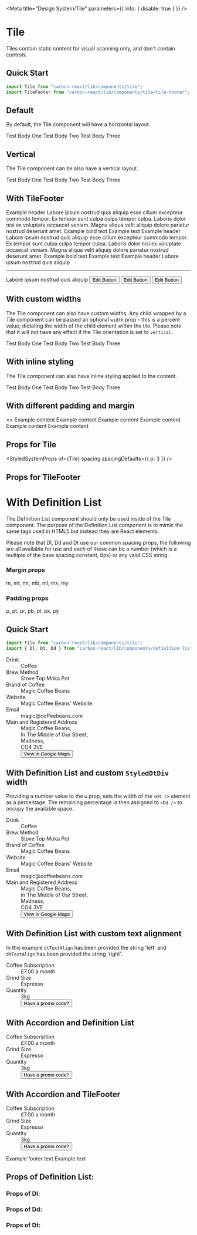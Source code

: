 
<Meta title="Design System/Tile" parameters={{ info: { disable: true } }} />

# Tile

Tiles contain static content for visual scanning only, and don't contain controls.

## Quick Start

```jsx
import Tile from "carbon-react/lib/components/tile";
import TileFooter from "carbon-react/lib/components/tile/tile-footer";
```

## Default

By default, the Tile component will have a horizontal layout.

<Preview>
  <Story name="default">
    <Tile>
      <Content title="Test Title One">Test Body One</Content>
      <Content title="Test Title Two">Test Body Two</Content>
      <Content title="Test Title Three">Test Body Three</Content>
    </Tile>
  </Story>
</Preview>

## Vertical

The Tile component can be also have a vertical layout.

<Preview>
  <Story name="vertical">
    <Tile orientation="vertical">
      <Content title="Test Title One">Test Body One</Content>
      <Content title="Test Title Two">Test Body Two</Content>
      <Content title="Test Title Three">Test Body Three</Content>
    </Tile>
  </Story>
</Preview>

## With TileFooter

<Preview>
  <Story name="with TileFooter">
    <div>
      <Tile orientation="vertical" pixelWidth={400}>
        <Content>
          <Typography pb={2} variant="h4" fontWeight="bold">
            Example header
          </Typography>
          <Typography>
            Labore ipsum nostrud quis aliquip esse cillum excepteur commodo
            tempor. Ex tempor sunt culpa culpa tempor culpa. Laboris dolor nisi
            ex voluptate occaecat veniam. Magna aliqua velit aliquip dolore
            pariatur nostrud deserunt amet.
          </Typography>
          <TileFooter variant="transparent" pt={2}>
            <Typography pr={2} display="inline" variant="b">
              Example bold text
            </Typography>
            <Typography display="inline">Example text</Typography>
          </TileFooter>
        </Content>
      </Tile>
      <Box my={3} />
      <Tile px={0} pb={0} orientation="vertical" pixelWidth={400}>
        <Content>
          <Box px={3}>
            <Typography pb={2} variant="h4" fontWeight="bold">
              Example header
            </Typography>
            <Typography>
              Labore ipsum nostrud quis aliquip esse cillum excepteur commodo
              tempor. Ex tempor sunt culpa culpa tempor culpa. Laboris dolor
              nisi ex voluptate occaecat veniam. Magna aliqua velit aliquip
              dolore pariatur nostrud deserunt amet.
            </Typography>
          </Box>
          <TileFooter p={3}>
            <Typography pr={2} display="inline" variant="b">
              Example bold text
            </Typography>
            <Typography display="inline">Example text</Typography>
          </TileFooter>
        </Content>
      </Tile>
      <Box my={3} />
      <Tile px={0} pb={0} orientation="vertical" pixelWidth={420}>
        <Content>
          <Box px={3}>
            <Typography pb={2} variant="h4" fontWeight="bold">
              Example header
            </Typography>
            <Typography>Labore ipsum nostrud quis aliquip</Typography>
            <Hr />
            <Typography>Labore ipsum nostrud quis aliquip</Typography>
          </Box>
          <TileFooter p={1}>
            <Box
              width="100%"
              alignItems="center"
              display="flex"
              justifyContent="center"
            >
              <Button
                p={0}
                iconPosition="after"
                iconType="edit"
                buttonType="tertiary"
              >
                Edit Button
              </Button>
              <VerticalDivider tint={80} py={0} px={2} h={20} />
              <Button
                p={0}
                iconPosition="after"
                iconType="edit"
                buttonType="tertiary"
                ml={2}
              >
                Edit Button
              </Button>
              <VerticalDivider tint={80} py={0} px={2} h={20} />
              <Button
                p={0}
                iconPosition="after"
                iconType="edit"
                buttonType="tertiary"
                ml={2}
              >
                Edit Button
              </Button>
            </Box>
          </TileFooter>
        </Content>
      </Tile>
    </div>
  </Story>
</Preview>

## With custom widths

The Tile component can also have custom widths. Any child wrapped by a Tile component can be passed an optional `width` prop - this is a percent value, dictating the width of the child element within the tile.
Please note that it will not have any effect if the Tile orientation is set to `vertical`.

<Preview>
  <Story name="custom Widths">
    <Tile as="tile" orientation="horizontal" pixelWidth={0} width={75}>
      <Content
        align="left"
        variant="primary"
        bodyFullWidth={false}
        inline={false}
        title="Test Title One"
        width={40}
      >
        Test Body One
      </Content>
      <Content
        align="left"
        variant="primary"
        bodyFullWidth={false}
        inline={false}
        title="Test Title Two"
        width={80}
      >
        Test Body Two
      </Content>
      <Content
        align="left"
        variant="primary"
        bodyFullWidth={false}
        inline={false}
        title="Test Title Three"
        width={120}
      >
        Test Body Three
      </Content>
    </Tile>
  </Story>
</Preview>

## With inline styling

The Tile component can also have inline styling applied to the content.

<Preview>
  <Story name="with Inline">
    <Tile as="tile" orientation="horizontal" pixelWidth={0} width={0}>
      <Content
        align="left"
        variant="primary"
        bodyFullWidth={false}
        inline={true}
        title="Test Title One"
        width={80}
      >
        Test Body One
      </Content>
      <Content
        align="left"
        variant="primary"
        bodyFullWidth={false}
        inline={true}
        title="Test Title Two"
        width={80}
      >
        Test Body Two
      </Content>
      <Content
        align="left"
        variant="primary"
        bodyFullWidth={false}
        inline={true}
        title="Test Title Three"
        width={80}
      >
        Test Body Three
      </Content>
    </Tile>
  </Story>
</Preview>

## With different padding and margin

<Preview>
  <Story name="with different padding and margin">
    <>
      <Tile p={0} m={0} as="tile" orientation="horizontal">
        <Content width={50}>Example content</Content>
      </Tile>
      <Tile p={1} m={1} as="tile" orientation="horizontal">
        <Content width={50}>Example content</Content>
      </Tile>
      <Tile p={2} m={2} as="tile" orientation="horizontal">
        <Content width={50}>Example content</Content>
      </Tile>
      <Tile p={3} m={3} as="tile" orientation="horizontal">
        <Content width={50}>Example content</Content>
      </Tile>
      <Tile p={4} m={4} as="tile" orientation="horizontal">
        <Content width={50}>Example content</Content>
      </Tile>
      <Tile p={5} m={5} as="tile" orientation="horizontal">
        <Content width={50}>Example content</Content>
      </Tile>
    </>
  </Story>
</Preview>

## Props for Tile

<StyledSystemProps of={Tile} spacing spacingDefaults={{ p: 3 }} />

## Props for TileFooter

<StyledSystemProps of={TileFooter} spacing />

# With Definition List

The Definition List component should only be used inside of the Tile component. The purpose of the Definition List component is to mimic
the same tags used in HTML5 but instead they are React elements.

Please note that Dl, Dd and Dt use our common spacing props, the following are all available for use and each of these can be a number (which is a multiple of the base spacing constant, 8px) or any valid CSS string.

### Margin props

m, mt, mr, mb, ml, mx, my

### Padding props

p, pt, pr, pb, pl, px, py

## Quick Start

```jsx
import Tile from "carbon-react/lib/components/tile";
import { Dl, Dt, Dd } from "carbon-react/lib/components/definition-list";
```

<Preview>
  <Story name="with Definition List - default">
    <Tile width={95}>
      <Dl>
        <Dt>Drink</Dt>
        <Dd>Coffee</Dd>
        <Dt>Brew Method</Dt>
        <Dd>Stove Top Moka Pot</Dd>
        <Dt>Brand of Coffee</Dt>
        <Dd>Magic Coffee Beans</Dd>
        <Dt>Website</Dt>
        <Dd>
          <Link href="www.sage.com">Magic Coffee Beans' Website</Link>
        </Dd>
        <Dt>Email</Dt>
        <Dd>
          <Link href="magic@coffeebeans.com">magic@coffeebeans.com</Link>
        </Dd>
        <Dt>Main and Registered Address</Dt>
        <Dd mb="4px">Magic Coffee Beans,</Dd>
        <Dd mb="4px">In The Middle of Our Street,</Dd>
        <Dd mb="4px">Madness,</Dd>
        <Dd mb="4px">CO4 3VE</Dd>
        <Dd>
          <Button
            buttonType="tertiary"
            iconType="link"
            iconPosition="after"
            href="https://goo.gl/maps/GMReLoBpbn9mdZVZ7"
          >
            View in Google Maps
          </Button>
        </Dd>
      </Dl>
    </Tile>
  </Story>
</Preview>

## With Definition List and custom `StyledDtDiv` width

Providing a number value to the `w` prop, sets the width of the `<Dt />` element as a percentage. The remaining percentage is then assigned to `<Dd />` to occupy the available space.

<Preview>
  <Story name="with Definition List and custom width">
    <Tile width={95}>
      <Dl w={40}>
        <Dt>Drink</Dt>
        <Dd>Coffee</Dd>
        <Dt>Brew Method</Dt>
        <Dd>Stove Top Moka Pot</Dd>
        <Dt>Brand of Coffee</Dt>
        <Dd>Magic Coffee Beans</Dd>
        <Dt>Website</Dt>
        <Dd>
          <Link href="www.sage.com">Magic Coffee Beans' Website</Link>
        </Dd>
        <Dt>Email</Dt>
        <Dd>
          <Link href="magic@coffeebeans.com">magic@coffeebeans.com</Link>
        </Dd>
        <Dt>Main and Registered Address</Dt>
        <Dd mb="4px">Magic Coffee Beans,</Dd>
        <Dd mb="4px">In The Middle of Our Street,</Dd>
        <Dd mb="4px">Madness,</Dd>
        <Dd mb="4px">CO4 3VE</Dd>
        <Dd>
          <Button
            buttonType="tertiary"
            iconType="link"
            iconPosition="after"
            href="https://goo.gl/maps/GMReLoBpbn9mdZVZ7"
          >
            View in Google Maps
          </Button>
        </Dd>
      </Dl>
    </Tile>
  </Story>
</Preview>

## With Definition List with custom text alignment

In this example `dtTextAlign` has been provided the string 'left' and `ddTextAlign` has been provided the string 'right'.

<Preview>
  <Story name="with Definition and custom text alignment">
    <Tile width={40}>
      <Dl w={40} dtTextAlign="left" ddTextAlign="right">
        <Dt>Coffee Subscription</Dt>
        <Dd>£7.00 a month</Dd>
        <Dt>Grind Size</Dt>
        <Dd>Espresso</Dd>
        <Dt>Quantity</Dt>
        <Dd>3kg</Dd>
        <Dd>
          <Button
            buttonType="tertiary"
            href="https://goo.gl/maps/GMReLoBpbn9mdZVZ7"
          >
            Have a promo code?
          </Button>
        </Dd>
      </Dl>
    </Tile>
  </Story>
</Preview>

## With Accordion and Definition List

<Preview>
  <Story parameters={{ chromatic: { disable: true } }} name="with Accordion">
    <Tile p={0} orientation="horizontal">
      <Accordion p={0} headerSpace={{ p: 3 }} borders="none" title="Accordion">
        <Dl dtTextAlign="left" ddTextAlign="right">
          <Dt>Coffee Subscription</Dt>
          <Dd>£7.00 a month</Dd>
          <Dt>Grind Size</Dt>
          <Dd>Espresso</Dd>
          <Dt>Quantity</Dt>
          <Dd>3kg</Dd>
          <Dd>
            <Button
              buttonType="tertiary"
              href="https://goo.gl/maps/GMReLoBpbn9mdZVZ7"
            >
              Have a promo code?
            </Button>
          </Dd>
        </Dl>
      </Accordion>
    </Tile>
  </Story>
</Preview>

## With Accordion and TileFooter

<Preview>
  <Story
    parameters={{ chromatic: { disable: true } }}
    name="with Accordion and TileFooter"
  >
    <Tile p={0} orientation="vertical">
      <Accordion p={0} headerSpace={{ p: 3 }} borders="none" title="Accordion">
        <Dl dtTextAlign="left" ddTextAlign="right">
          <Dt>Coffee Subscription</Dt>
          <Dd>£7.00 a month</Dd>
          <Dt>Grind Size</Dt>
          <Dd>Espresso</Dd>
          <Dt>Quantity</Dt>
          <Dd>3kg</Dd>
          <Dd>
            <Button
              buttonType="tertiary"
              href="https://goo.gl/maps/GMReLoBpbn9mdZVZ7"
            >
              Have a promo code?
            </Button>
          </Dd>
        </Dl>
      </Accordion>
      <TileFooter p={3}>
        <Typography pr={2} display="inline" variant="b">
          Example footer text
        </Typography>
        <Typography display="inline">Example text</Typography>
      </TileFooter>
    </Tile>
  </Story>
</Preview>

## Props of Definition List:

### Props of Dl:

<StyledSystemProps of={Dl} noHeader spacing />

### Props of Dd:

<StyledSystemProps of={Dd} noHeader spacing />

### Props of Dt:

<StyledSystemProps of={Dt} noHeader spacing />
